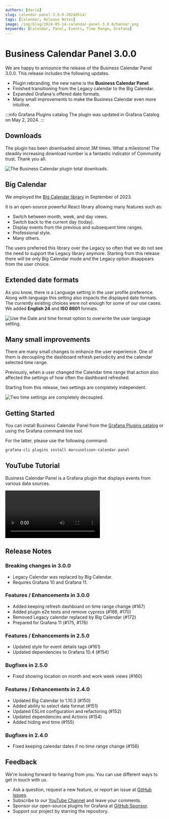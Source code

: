 ```yaml
---
authors: [daria]
slug: calendar-panel-3.0.0-20240514/
tags: [Calendar, Release Notes]
image: /img/blog/2024-05-14-calendar-panel-3.0.0/banner.png
keywords: [Calendar, Panel, Events, Time Range, Grafana]
---
```



# Business Calendar Panel 3.0.0

We are happy to announce the release of the Business Calendar Panel 3.0.0. This release includes the following updates.

- Plugin rebranding, the new name is the **Business Calendar Panel**.
- Finished transitioning from the Legacy calendar to the Big Calendar.
- Expanded Grafana's offered date formats.
- Many small improvements to make the Business Calendar even more intuitive.

:::info Grafana Plugins catalog
The plugin was updated in Grafana Catalog on May 2, 2024.
:::

## Downloads

The plugin has been downloaded almost 3M times. What a milestone! The steadily increasing download number is a fantastic indicator of Community trust. Thank you all.

<Image
  title="The Business Calendar plugin total downloads."
  src="/img/blog/2024-05-14-calendar-panel-3.0.0/downloads.png"
/>

## Big Calendar

We employed the [Big Calendar library](https://jquense.github.io/react-big-calendar/examples/index.html?path=/story/about-big-calendar--page) in September of 2023.

It is an open-source powerful React library allowing many features such as:

- Switch between month, week, and day views.
- Switch back to the current day (today).
- Display events from the previous and subsequent time ranges.
- Professional style.
- Many others.

The users preferred this library over the Legacy so often that we do not see the need to support the Legacy library anymore.
Starting from this release there will be only Big Calendar mode and the Legacy option disappears from the user choice.

## Extended date formats

As you know, there is a Language setting in the user profile preference. Along with language this setting also impacts the displayed date formats.
The currently existing choices were not enough for some of our use cases. We added **English 24** and **ISO 8601** formats.

<Image
  title="Use the Date and time format option to overwrite the user language setting."
  src="/img/blog/2024-05-14-calendar-panel-3.0.0/language.png"
/>

## Many small improvements

There are many small changes to enhance the user experience. One of them is decoupling the dashboard refresh periodicity and the calendar selected time range.

Previously, when a user changed the Calendar time range that action also affected the settings of how often the dashboard refreshed.

Starting from this release, two settings are completely independent.

<Image
  title="Two time settings are completely decoupled."
  src="/img/blog/2024-05-14-calendar-panel-3.0.0/decoupled.png"
/>

## Getting Started

You can install Business Calendar Panel from the [Grafana Plugins catalog](https://grafana.com/grafana/plugins/marcusolsson-calendar-panel/) or using the Grafana command line tool.

For the latter, please use the following command:

```bash
grafana-cli plugins install marcusolsson-calendar-panel
```

## YouTube Tutorial

Business Calendar Panel is a Grafana plugin that displays events from various data sources.

<Video
  src="https://www.youtube.com/embed/iPJ122x0oos"
  title="Display events from the JSON API data source."
/>

## Release Notes

### Breaking changes in 3.0.0

- Legacy Calendar was replaced by Big Calendar.
- Requires Grafana 10 and Grafana 11.

### Features / Enhancements in 3.0.0

- Added keeping refresh dashboard on time range change (#167)
- Added plugin e2e tests and remove cypress (#168, #170)
- Removed Legacy calendar replaced by Big Calendar (#172)
- Prepared for Grafana 11 (#175, #176)

### Features / Enhancements in 2.5.0

- Updated style for event details tags (#161)
- Updated dependencies to Grafana 10.4 (#154)

### Bugfixes in 2.5.0

- Fixed showing location on month and work week views (#160)

### Features / Enhancements in 2.4.0

- Updated Big Calendar to 1.10.3 (#150)
- Added ability to select date format (#151)
- Updated ESLint configuration and refactoring (#152)
- Updated dependencies and Actions (#154)
- Added hiding end time (#155)

### Bugfixes in 2.4.0

- Fixed keeping calendar dates if no time range change (#156)

## Feedback

We're looking forward to hearing from you. You can use different ways to get in touch with us.

- Ask a question, request a new feature, or report an issue at [GitHub issues](https://github.com/volkovlabs/volkovlabs-calendar-panel/issues).
- Subscribe to our [YouTube Channel](https://www.youtube.com/@volkovlabs) and leave your comments.
- Sponsor our open-source plugins for Grafana at [GitHub Sponsor](https://github.com/sponsors/VolkovLabs).
- Support our project by starring the repository.

